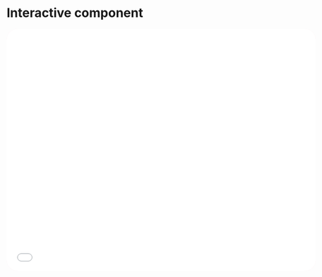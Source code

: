 # Interactive component
<iframe style="border-radius: 25px; border:none; background: #FDE6EC" src="interactiveHT.html" width="700" height="550"></iframe>
